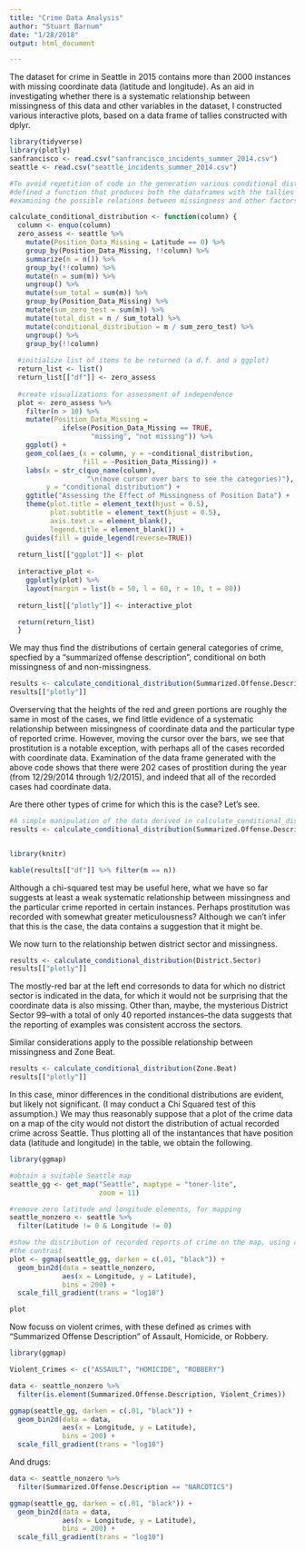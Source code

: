 ```yaml
---
title: "Crime Data Analysis"
author: "Stuart Barnum"
date: "1/28/2018"
output: html_document

---
```


The dataset for crime in Seattle in 2015 contains more than 2000 instances with missing coordinate data (latitude and longitude). As an aid in investigating whether there is a systematic relationship between missingness of this data and other variables in the dataset, I constructed various interactive plots, based on a data frame of tallies constructed with dplyr.

```r
library(tidyverse)
library(plotly)
sanfrancisco <- read.csv("sanfrancisco_incidents_summer_2014.csv")
seattle <- read.csv("seattle_incidents_summer_2014.csv")

#To avoid repetition of code in the generation various conditional distributions, I 
#defined a function that produces both the dataframes with the tallies and the interactive plots for 
#examining the possible relations between missingness and other factors.

calculate_conditional_distribution <- function(column) {
  column <- enquo(column)
  zero_assess <- seattle %>%
    mutate(Position_Data_Missing = Latitude == 0) %>%
    group_by(Position_Data_Missing, !!column) %>%
    summarize(m = n()) %>%
    group_by(!!column) %>%
    mutate(n = sum(m)) %>%
    ungroup() %>%
    mutate(sum_total = sum(m)) %>%
    group_by(Position_Data_Missing) %>%
    mutate(sum_zero_test = sum(m)) %>%
    mutate(total_dist = n / sum_total) %>%
    mutate(conditional_distribution = m / sum_zero_test) %>%
    ungroup() %>%
    group_by(!!column) 
    
  #initialize list of items to be returned (a d.f. and a ggplot)
  return_list <- list()
  return_list[["df"]] <- zero_assess
  
  #create visualizations for assessment of independence
  plot <- zero_assess %>% 
    filter(n > 10) %>%
    mutate(Position_Data_Missing = 
             ifelse(Position_Data_Missing == TRUE,
                    "missing", "not missing")) %>%
    ggplot() + 
    geom_col(aes_(x = column, y = ~conditional_distribution, 
                  fill = ~Position_Data_Missing)) +
    labs(x = str_c(quo_name(column), 
                   "\n(move cursor over bars to see the categories)"), 
         y = "conditional distribution") +
    ggtitle("Assessing the Effect of Missingness of Position Data") +
    theme(plot.title = element_text(hjust = 0.5),
          plot.subtitle = element_text(hjust = 0.5),
          axis.text.x = element_blank(),
          legend.title = element_blank()) +
    guides(fill = guide_legend(reverse=TRUE))
    
  return_list[["ggplot"]] <- plot 
  
  interactive_plot <- 
    ggplotly(plot) %>%
    layout(margin = list(b = 50, l = 60, r = 10, t = 80))
  
  return_list[["plotly"]] <- interactive_plot

  return(return_list)
  }

```

We may thus find the distributions of certain general categories of crime, specfied by a "summarized offense description", conditional on both missingness of and non-missingness.

```r
results <- calculate_conditional_distribution(Summarized.Offense.Description)
results[["plotly"]]
```

Overserving that the heights of the red and green portions are roughly the same in most of the cases, we find little evidence of a systematic relationship between missingness of coordinate data and the particular type of reported crime. However, moving the cursor over the bars, we see that prostitution is a notable exception, with perhaps all of the cases recorded with coordinate data. Examination of the data frame generated with the above code shows that there were 202 cases of prostition during the year (from 12/29/2014 through 1/2/2015), and indeed that all of the recorded cases had coordinate data. 

Are there other types of crime for which this is the case? Let's see.

```r

#A simple manipulation of the data derived in calculate_conditional_distribution suffices.
results <- calculate_conditional_distribution(Summarized.Offense.Description)


library(knitr)

kable(results[["df"]] %>% filter(m == n))

```

Although a chi-squared test may be useful here, what we have so far suggests at least a weak systematic relationship between missingness and the particular crime reported in certain instances. Perhaps prostitution was recorded with somewhat greater meticulousness? Although we can't infer that this is the case, the data contains a suggestion that it might be.

We now turn to the relationship betwen district sector and missingness.

```r
results <- calculate_conditional_distribution(District.Sector)
results[["plotly"]]
```

The mostly-red bar at the left end corresonds to data for which no district sector is indicated in the data, for which it would not be surprising that the coordinate data is also missing. Other than, maybe, the mysterious District Sector 99--with a total of only 40 reported instances--the data suggests that the reporting of examples was consistent accross the sectors.

Similar considerations apply to the possible relationship between missingness and Zone Beat.

```r
results <- calculate_conditional_distribution(Zone.Beat)
results[["plotly"]]
```

In this case, minor differences in the conditional distributions are evident, but likely not significant. (I may conduct a Chi Squared test of this assumption.) We may thus reasonably suppose that a plot of the crime data on a map of the city would not distort the distribution of actual recorded crime across Seattle. Thus plotting all of the instantances that have position data (latitude and longitude) in the table, we obtain the following.

```r
library(ggmap)

#obtain a suitable Seattle map
seattle_gg <- get_map("Seattle", maptype = "toner-lite",
                      zoom = 11)

#remove zero latitude and longitude elements, for mapping
seattle_nonzero <- seattle %>%
  filter(Latitude != 0 & Longitude != 0)

#show the distribution of recorded reports of crime on the map, using a logarithmic scale to enhance 
#the contrast
plot <- ggmap(seattle_gg, darken = c(.01, "black")) + 
  geom_bin2d(data = seattle_nonzero, 
             aes(x = Longitude, y = Latitude), 
             bins = 200) +
  scale_fill_gradient(trans = "log10")

plot

```
Now focuss on violent crimes, with these defined as crimes with "Summarized Offense Description" of Assault, Homicide, or Robbery.


```r
library(ggmap)

Violent_Crimes <- c("ASSAULT", "HOMICIDE", "ROBBERY")

data <- seattle_nonzero %>%
  filter(is.element(Summarized.Offense.Description, Violent_Crimes))

ggmap(seattle_gg, darken = c(.01, "black")) + 
  geom_bin2d(data = data, 
             aes(x = Longitude, y = Latitude), 
             bins = 200) +
  scale_fill_gradient(trans = "log10")


```

And drugs:

```r
data <- seattle_nonzero %>% 
  filter(Summarized.Offense.Description == "NARCOTICS")

ggmap(seattle_gg, darken = c(.01, "black")) + 
  geom_bin2d(data = data, 
             aes(x = Longitude, y = Latitude), 
             bins = 200) +
  scale_fill_gradient(trans = "log10")
```


